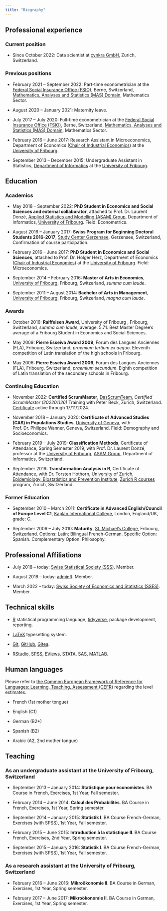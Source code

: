 ```yaml
---
title: "Biography"
---
```


## Professional experience

### Current position

-   Since October 2022: Data scientist at [cynkra GmbH](https://www.cynkra.com), Zurich, Switzerland.

### Previous positions

-   February 2021 -- September 2022: Part-time econometrician at the [Federal Social Insurance Office (FSIO)](https://www.bsv.admin.ch/bsv/en/home.html), Berne, Switzerland, [Mathematics, Analyses and Statistics (MAS) Domain](https://www.bsv.admin.ch/bsv/en/home/fsio/organisation/mas.html), Mathematics Sector.

-   August 2020 -- January 2021: Maternity leave.

-   July 2017 -- July 2020: Full-time econometrician at the [Federal Social Insurance Office (FSIO)](https://www.bsv.admin.ch/bsv/en/home.html), Berne, Switzerland, [Mathematics, Analyses and Statistics (MAS) Domain](https://www.bsv.admin.ch/bsv/en/home/fsio/organisation/mas.html), Mathematics Sector.

-   February 2016 -- June 2017: Research Assistant in Microeconomics, Department of Economics ([Chair of Industrial Economics](https://www.unifr.ch/industrie/en/)) at the [University of Fribourg](https://www.unifr.ch/home/en/).

-   September 2013 -- December 2015: Undergraduate Assistant in Statistics, [Department of Informatics](https://www.unifr.ch/inf/en/) at the [University of Fribourg](https://www.unifr.ch/home/en/).

## Education

### Academics

-   May 2018 -- September 2022: **PhD Student in Economics and Social Sciences and external collaborator**, attached to Prof. Dr. Laurent Donzé, [Applied Statistics and Modelling (ASAM) Group](https://www.unifr.ch/inf/asam/en/), Department of Informatics, [University of Fribourg](https://www.unifr.ch/home/en/). Field: Econometrics.

-   August 2016 -- January 2017: **Swiss Program for Beginning Doctoral Students 2016-2017**, [Study Center Gerzensee](http://www.szgerzensee.ch/courses/swiss-program-for-beginning-doctoral-students-in-economics), Gerzensee, Switzerland, Confirmation of course participation.

-   February 2016 -- June 2017: **PhD Student in Economics and Social Sciences**, attached to Prof. Dr. Holger Herz, Department of Economics ([Chair of Industrial Economics](https://www.unifr.ch/industrie/en/)) at the [University of Fribourg](https://www.unifr.ch/home/en/). Field: Microeconomics.

-   September 2014 -- February 2016: **Master of Arts in Economics**, [University of Fribourg](https://www.unifr.ch/home/en/), Fribourg, Switzerland, *summa cum laude*.

-   September 2011 -- August 2014: **Bachelor of Arts in Management**, [University of Fribourg](https://www.unifr.ch/home/en/), Fribourg, Switzerland, *magna cum laude*.

### Awards

-   October 2016: **Raiffeisen Award**, University of Fribourg , Fribourg, Switzerland, *summa cum laude*, average: 5.71. Best Master Degree's average of a Fribourg Student in Economics and Social Sciences.

-   May 2009: **Pierre Esseiva Award 2009**, Forum des Langues Anciennes (FLA), Fribourg, Switzerland, *praemium tertium ex aequo*. Eleventh competition of Latin translation of the high schools in Fribourg.

-   May 2006: **Pierre Esseiva Award 2006**, Forum des Langues Anciennes (FLA), Fribourg, Switzerland, *praemium secundum*. Eighth competition of Latin translation of the secondary schools in Fribourg.

### Continuing Education

-   November 2022: **Certified ScrumMaster**, [DasScrumTeam](http://www.dasscrumteam.com/en), *Certified ScrumMaster (202201126)* Training with Peter Beck, Zurich, Switzerland. [Certificate](https://certification.scrumalliance.org/accounts/1446608-layal-christine/certifications/1689119-csm) active through 17/11/2024.

-   November 2018 -- January 2020: **Certificate of Advanced Studies (CAS) in Populations Studies**, [University of Geneva](http://www.unige.ch/en/university/presentation/), with Prof. Dr. Philippe Wanner, Geneva, Switzerland. Field: Demography and Socioeconomics.

-   February 2019 -- July 2019: **Classification Methods**, Certificate of Attendance, Spring Semester 2019, with Prof. Dr. Laurent Donzé, professor at the [University of Fribourg](https://www.unifr.ch/home/en/), [ASAM Group](https://www.unifr.ch/inf/asam/en/), Department of Informatics, Switzerland.

-   September 2019: **Transformation Analysis in R**, Certificate of Attendance, with Dr. Torsten Hothorn, [University of Zurich, Epidemiology, Biostatistics and Prevention Institute](https://www.ebpi.uzh.ch/en.html), [Zurich R courses](https://www.zhrcourses.uzh.ch/en/thema.html) program, Zurich, Switzerland.

### Former Education

-   September 2010 -- March 2011: **Certificate in Advanced English/Council of Europe Level C1**, [Kaplan International College](http://www.kaplaninternational.com/fr/royaume-uni/londres/ecole-anglais-covent-garden), London, England/UK, grade: C.

-   September 2006 -- July 2010: **Maturity**, [St. Michael's College](http://www.csmfr.ch/www/Bienvenue-au-College-St-Michel), Fribourg, Switzerland. Options: Latin; Bilingual French-German. Specific Option: Spanish. Complementary Option: Philosophy.

## Professional Affiliations

-   July 2018 -- today: [Swiss Statistical Society (SSS)](http://www.stat.ch/en/). Member.

-   August 2018 -- today: [adminR](http://www.meetup.com/fr-FR/adminR/). Member.

-   March 2022 -- today: [Swiss Society of Economics and Statistics (SSES)](http://www.sgvs.ch/news). Member.

## Technical skills

-   [R](https://www.r-project.org) statistical programming language, [tidyverse](https://www.tidyverse.org), package development, reporting.

- [LaTeX](https://www.latex-project.org) typesetting system.

-   [Git](https://git-scm.com), [GitHub](https://github.com), [Gitea](https://about.gitea.com).

-   [RStudio](https://posit.co), [SPSS](https://www.ibm.com/products/spss-statistics), [EViews](https://www.eviews.com/home.html), [STATA](https://www.stata.com), [SAS](https://www.sas.com/de_ch/home.html), [MATLAB](https://ch.mathworks.com/products/matlab.html).

## Human languages

Please refer to [the Common European Framework of Reference for Languages: Learning, Teaching, Assessment (CEFR)](https://www.coe.int/en/web/portfolio/self-assessment-grid) regarding the level estimates.

-   French (1st mother tongue)

-   English (C1)

-   German (B2+)

-   Spanish (B2)

-   Arabic (A2, 2nd mother tongue)

## Teaching

### As an undergraduate assistant at the University of Fribourg, Switzerland

-   September 2013 -- January 2014: **Statistique pour économistes**. BA Course in French, Exercises, 1st Year, Fall semester.

-   February 2014 -- June 2014: **Calcul des Probabilités**. BA Course in French, Exercises, 1st Year, Spring semester.

-   September 2014 -- January 2015: **Statistik I**. BA Course French-German, Exercises (with SPSS), 1st Year, Fall semester.

-   February 2015 -- June 2015: **Introduction à la statistique II**. BA Course French, Exercises, 2nd Year, Spring semester.

-   September 2015 -- January 2016: **Statistik I**. BA Course French-German, Exercises (with SPSS), 1st Year, Fall semester.

### As a research assistant at the University of Fribourg, Switzerland

-   February 2016 -- June 2016: **Mikroökonomie II**. BA Course in German, Exercises, 1st Year, Spring semester.

-   February 2017 -- June 2017: **Mikroökonomie II**. BA Course in German, Exercises, 1st Year, Spring semester.

